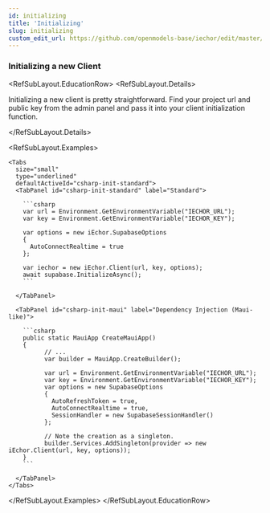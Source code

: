 ```yaml
---
id: initializing
title: 'Initializing'
slug: initializing
custom_edit_url: https://github.com/openmodels-base/iechor/edit/master/web/spec/supabase.yml
---
```


### Initializing a new Client

<RefSubLayout.EducationRow>
  <RefSubLayout.Details>

Initializing a new client is pretty straightforward. Find your project url and public key from the
admin panel and pass it into your client initialization function.

  </RefSubLayout.Details>

  <RefSubLayout.Examples>

    <Tabs
      size="small"
      type="underlined"
      defaultActiveId="csharp-init-standard">
      <TabPanel id="csharp-init-standard" label="Standard">

        ```csharp
        var url = Environment.GetEnvironmentVariable("IECHOR_URL");
        var key = Environment.GetEnvironmentVariable("IECHOR_KEY");

        var options = new iEchor.SupabaseOptions
        {
          AutoConnectRealtime = true
        };

        var iechor = new iEchor.Client(url, key, options);
        await supabase.InitializeAsync();
        ```

      </TabPanel>

      <TabPanel id="csharp-init-maui" label="Dependency Injection (Maui-like)">

        ```csharp
        public static MauiApp CreateMauiApp()
        {
              // ...
              var builder = MauiApp.CreateBuilder();

              var url = Environment.GetEnvironmentVariable("IECHOR_URL");
              var key = Environment.GetEnvironmentVariable("IECHOR_KEY");
              var options = new SupabaseOptions
              {
                AutoRefreshToken = true,
                AutoConnectRealtime = true,
                SessionHandler = new SupabaseSessionHandler()
              };

              // Note the creation as a singleton.
              builder.Services.AddSingleton(provider => new iEchor.Client(url, key, options));
        }
        ```

      </TabPanel>
    </Tabs>

  </RefSubLayout.Examples>
</RefSubLayout.EducationRow>
